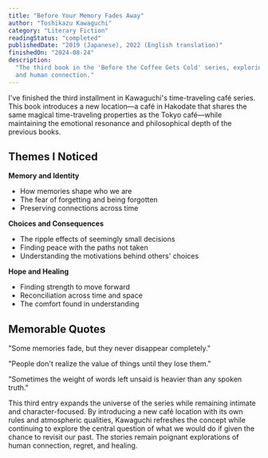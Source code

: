 ```yaml
---
title: "Before Your Memory Fades Away"
author: "Toshikazu Kawaguchi"
category: "Literary Fiction"
readingStatus: "completed"
publishedDate: "2019 (Japanese), 2022 (English translation)"
finishedOn: "2024-08-24"
description:
  "The third book in the 'Before the Coffee Gets Cold' series, exploring new stories of time travel
  and human connection."
---
```


I've finished the third installment in Kawaguchi's time-traveling café series. This book introduces
a new location—a café in Hakodate that shares the same magical time-traveling properties as the
Tokyo café—while maintaining the emotional resonance and philosophical depth of the previous books.

## Themes I Noticed

**Memory and Identity**

- How memories shape who we are
- The fear of forgetting and being forgotten
- Preserving connections across time

**Choices and Consequences**

- The ripple effects of seemingly small decisions
- Finding peace with the paths not taken
- Understanding the motivations behind others' choices

**Hope and Healing**

- Finding strength to move forward
- Reconciliation across time and space
- The comfort found in understanding

## Memorable Quotes

"Some memories fade, but they never disappear completely."

"People don't realize the value of things until they lose them."

"Sometimes the weight of words left unsaid is heavier than any spoken truth."

This third entry expands the universe of the series while remaining intimate and character-focused.
By introducing a new café location with its own rules and atmospheric qualities, Kawaguchi refreshes
the concept while continuing to explore the central question of what we would do if given the chance
to revisit our past. The stories remain poignant explorations of human connection, regret, and
healing.
